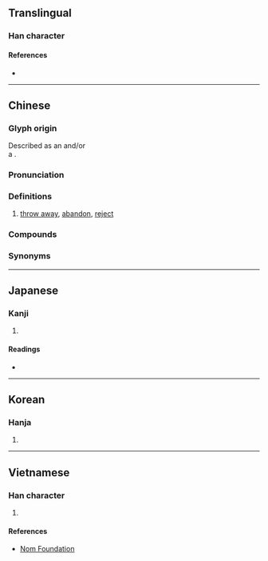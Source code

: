 {{also|抛}}
{{character info}}
==Translingual==

===Han character===
{{Han char|rn=64|rad=手|as=05|sn=8|four=54012|canj=QKUS|ids=⿰扌⿺尢力}}

====References====
* {{Han ref|kx=0425.030|dkj=11948|dj=0773.070|hdz=31842.020|uh=62CB|ud=25291|bh=A9DF|bd=43487}}

----

==Chinese==
{{zh-forms|s=抛}}

===Glyph origin===
Described as an {{Han compound|手|尤|力|ls=ic|t1=hand|t3=power}} and/or</br>a {{Han compound|手|𡯄|ls=psc|c1=s|c2=p|t1=hand}}.

===Pronunciation===
{{zh-pron
|m=pāo
|c=paau1
|mn=phau/qz,tw,xm:pha/zz:phoa
|mn_note=phau - literary; pha/phoa - vernacular
|mn-t=pa1
|mc=y
|oc=y
|cat=v
}}

===Definitions===
{{zh-hanzi}}

# [[throw away]], [[abandon]], [[reject]]

===Compounds===
{{zh-der|一拋|拋清|拋屍露骨|拋物線|拋趓|拋掉|拋開|拋空|拋戈棄甲|拋磚引玉|拋箱|拋家失業|拋鸞拆鳳|拋擺|拋臉|拋戈卸甲|拋撒|拋離|拋棄|拋頭露面|拋堶|拋費|拋躲|拋卻|拋售|拋金棄鼓|拋擲|棄甲拋戈|拋滿|拋在腦後|拋繡球|拋閃|拋錨|拋補|拋撇|拋光|拋摔|拋荒|拋梭|拋閃殺人|拋嚲|拋妻別子|拋聲調嗓|拋聲衒俏|露面拋頭|背槽拋糞|拋妻棄子|拋輾斗:pha-liàn-táu;Min Nan}}

===Synonyms===
{{zh-dial|扔}}

{{zh-cat|Intermediate}}

----

==Japanese==

===Kanji===
{{ja-kanji|grade=|rs=手05}}

# {{rfdef|ja|sort=手05}}

====Readings====
* {{ja-readings|on=[[ほう]] (hō)|kun=[[なげうつ]] (nageutsu)}}

----

==Korean==

===Hanja===
{{ko-hanja|hangeul=포}}

# {{rfdef|ko|sort=手05}}

----

==Vietnamese==

===Han character===
{{vi-hantu|[[phao]]|rs=手05}}

# {{rfdef|vi|sort=手05}}

====References====
* [http://nomfoundation.org/common/nom_details.php?codepoint=62cb Nom Foundation]

{{cln|vi|Han tu}}